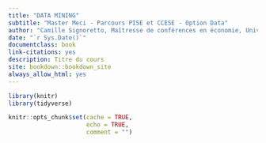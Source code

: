 --- 
title: "DATA MINING"
subtitle: "Master Meci - Parcours PISE et CCESE - Option Data"
author: "Camille Signoretto, Maîtresse de conférences en économie, Université Paris Cité"
date: "`r Sys.Date()`"
documentclass: book
link-citations: yes
description: Titre du cours
site: bookdown::bookdown_site
always_allow_html: yes
---


```{r setup, include = FALSE, cache = FALSE}
library(knitr)
library(tidyverse)

knitr::opts_chunk$set(cache = TRUE,
                      echo = TRUE,
                      comment = "")

```


